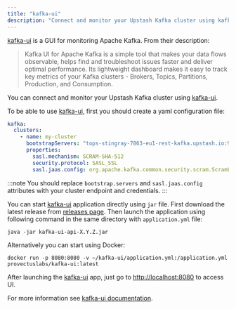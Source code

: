```yaml
---
title: "kafka-ui"
description: "Connect and monitor your Upstash Kafka cluster using kafka-ui."
---
```



[kafka-ui](https://github.com/provectus/kafka-ui) is a GUI for monitoring Apache Kafka. From their description:

> Kafka UI for Apache Kafka is a simple tool that makes your data flows observable, helps find and troubleshoot issues faster and deliver optimal performance. Its lightweight dashboard makes it easy to track key metrics of your Kafka clusters - Brokers, Topics, Partitions, Production, and Consumption.

You can connect and monitor your Upstash Kafka cluster using [kafka-ui](https://github.com/provectus/kafka-ui).

To be able to use [kafka-ui](https://github.com/provectus/kafka-ui), first you should create a yaml configuration file:

```yaml
kafka:
  clusters:
    - name: my-cluster
      bootstrapServers: "tops-stingray-7863-eu1-rest-kafka.upstash.io:9092"
      properties:
        sasl.mechanism: SCRAM-SHA-512
        security.protocol: SASL_SSL
        sasl.jaas.config: org.apache.kafka.common.security.scram.ScramLoginModule required username="ZmlycG9iZXJtYW4ZHtSXVwmyJQ" password="J6ocnQfe25vUsI8AX-XxA==";    
```

:::note
You should replace `bootstrap.servers` and `sasl.jaas.config` attributes with your cluster endpoint and credentials.
:::

You can start [kafka-ui](https://github.com/provectus/kafka-ui) application directly using `jar` file. First download the latest release from [releases page](https://github.com/provectus/kafka-ui/releases).
Then launch the application using following command in the same directory with `application.yml` file:

```shell
java -jar kafka-ui-api-X.Y.Z.jar
```

Alternatively you can start using Docker:

```shell
docker run -p 8080:8080 -v ~/kafka-ui/application.yml:/application.yml provectuslabs/kafka-ui:latest
```

After launching the [kafka-ui](https://github.com/provectus/kafka-ui) app, just go to [http://localhost:8080](http://localhost:8080) to access UI.

For more information see [kafka-ui documentation](https://github.com/provectus/kafka-ui/blob/master/README.md). 
